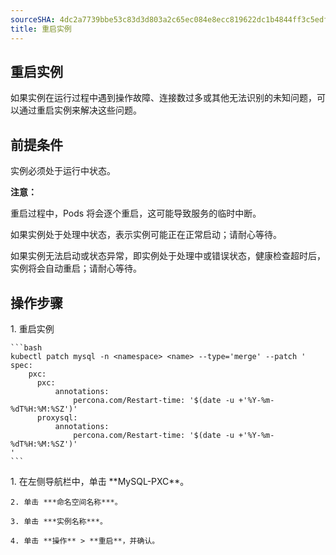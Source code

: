 ```yaml
---
sourceSHA: 4dc2a7739bbe53c83d3d803a2c65ec084e8ecc819622dc1b4844ff3c5edf3519
title: 重启实例
---
```


## 重启实例

如果实例在运行过程中遇到操作故障、连接数过多或其他无法识别的未知问题，可以通过重启实例来解决这些问题。

## 前提条件

实例必须处于运行中状态。

**注意：**

重启过程中，Pods 将会逐个重启，这可能导致服务的临时中断。

如果实例处于处理中状态，表示实例可能正在正常启动；请耐心等待。

如果实例无法启动或状态异常，即实例处于处理中或错误状态，健康检查超时后，实例将会自动重启；请耐心等待。

## 操作步骤

<Tabs>
  <Tab label="CLI">
    1. 重启实例

    ```bash
    kubectl patch mysql -n <namespace> <name> --type='merge' --patch '
    spec:
        pxc:
          pxc:
              annotations:
                  percona.com/Restart-time: '$(date -u +'%Y-%m-%dT%H:%M:%SZ')'
          proxysql:
              annotations:
                  percona.com/Restart-time: '$(date -u +'%Y-%m-%dT%H:%M:%SZ')'    
    '
    ```
  </Tab>

  <Tab label="Web Console">
    1. 在左侧导航栏中，单击 **MySQL-PXC**。

    2. 单击 ***命名空间名称***。

    3. 单击 ***实例名称***。

    4. 单击 **操作** > **重启**，并确认。
  </Tab>
</Tabs>
